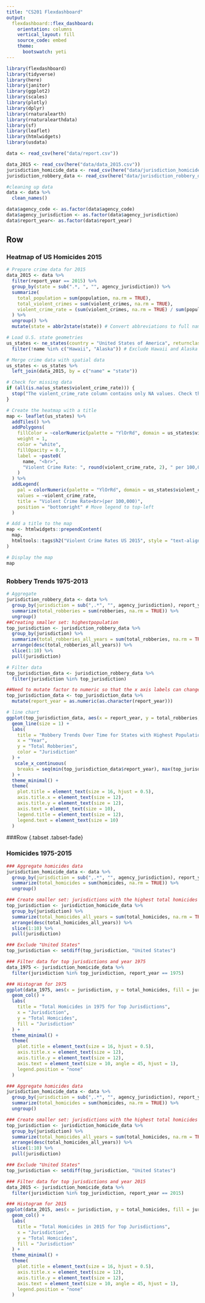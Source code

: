 ```yaml
---
title: "CS201 Flexdashboard"
output: 
  flexdashboard::flex_dashboard:
    orientation: columns
    vertical_layout: fill
    source_code: embed
    theme: 
      bootswatch: yeti
---
```


```r
library(flexdashboard)
library(tidyverse)
library(here)
library(janitor)
library(ggplot2)
library(scales)
library(plotly)
library(dplyr)
library(rnaturalearth)
library(rnaturalearthdata)
library(sf)
library(leaflet)
library(htmlwidgets)
library(usdata)

```

```r

data <- read_csv(here("data/report.csv"))

data_2015 <- read_csv(here("data/data_2015.csv"))
jurisdiction_homicide_data <- read_csv(here("data/jurisdiction_homicide_data.csv"))
jurisdiction_robbery_data <- read_csv(here("data/jurisdiction_robbery_data.csv"))
```

```r
#cleaning up data 
data <- data %>%
  clean_names()

data$agency_code <- as.factor(data$agency_code)
data$agency_jurisdiction <- as.factor(data$agency_jurisdiction)
data$report_year<- as.factor(data$report_year)

```

## Row {data-width="650"}

### Heatmap of US Homicides 2015

```r
# Prepare crime data for 2015
data_2015 <- data %>%
  filter(report_year == 2015) %>%
  group_by(state = sub(".*, ", "", agency_jurisdiction)) %>%
  summarize(
    total_population = sum(population, na.rm = TRUE),
    total_violent_crimes = sum(violent_crimes, na.rm = TRUE),
    violent_crime_rate = (sum(violent_crimes, na.rm = TRUE) / sum(population, na.rm = TRUE)) * 100000
  ) %>%
  ungroup() %>%
  mutate(state = abbr2state(state)) # Convert abbreviations to full names

# Load U.S. state geometries
us_states <- ne_states(country = "United States of America", returnclass = "sf") %>%
  filter(!name %in% c("Hawaii", "Alaska")) # Exclude Hawaii and Alaska

# Merge crime data with spatial data
us_states <- us_states %>%
  left_join(data_2015, by = c("name" = "state"))

# Check for missing data
if (all(is.na(us_states$violent_crime_rate))) {
  stop("The violent_crime_rate column contains only NA values. Check the join or data preparation.")
}

# Create the heatmap with a title
map <- leaflet(us_states) %>%
  addTiles() %>%
  addPolygons(
    fillColor = ~colorNumeric(palette = "YlOrRd", domain = us_states$violent_crime_rate)(violent_crime_rate),
    weight = 1,
    color = "white",
    fillOpacity = 0.7,
    label = ~paste0(
      name, "<br>",
      "Violent Crime Rate: ", round(violent_crime_rate, 2), " per 100,000 people"
    )
  ) %>%
  addLegend(
    pal = colorNumeric(palette = "YlOrRd", domain = us_states$violent_crime_rate),
    values = ~violent_crime_rate,
    title = "Violent Crime Rate<br>(per 100,000)",
    position = "bottomright" # Move legend to top-left
  )

# Add a title to the map
map <- htmlwidgets::prependContent(
  map,
  htmltools::tags$h2("Violent Crime Rates US 2015", style = "text-align:center; margin: 10px;")
)

# Display the map
map
```

## {data-width="350"}

### Robbery Trends 1975-2013

```r
# Aggregate 
jurisdiction_robbery_data <- data %>%
  group_by(jurisdiction = sub(",.*", "", agency_jurisdiction), report_year) %>%
  summarize(total_robberies = sum(robberies, na.rm = TRUE)) %>%
  ungroup()
##Creating smaller set: highestpopulation
top_jurisdiction <- jurisdiction_robbery_data %>%
  group_by(jurisdiction) %>%
  summarize(total_robberies_all_years = sum(total_robberies, na.rm = TRUE)) %>%
  arrange(desc(total_robberies_all_years)) %>%
  slice(1:10) %>%
  pull(jurisdiction)

# Filter data 
top_jurisdiction_data <- jurisdiction_robbery_data %>%
  filter(jurisdiction %in% top_jurisdiction)

##Need to mutate factor to numeric so that the x axis labels can change to every 5 years for readability purposes
top_jurisdiction_data <- top_jurisdiction_data %>%
  mutate(report_year = as.numeric(as.character(report_year)))  

# line chart
ggplot(top_jurisdiction_data, aes(x = report_year, y = total_robberies, color = jurisdiction, group = jurisdiction)) +
  geom_line(size = 1) +
  labs(
    title = "Robbery Trends Over Time for States with Highest Population",
    x = "Year",
    y = "Total Robberies",
    color = "Jurisdiction"
  ) +
   scale_x_continuous(
    breaks = seq(min(top_jurisdiction_data$report_year), max(top_jurisdiction_data$report_year), by = 5)
  ) +
  theme_minimal() +
  theme(
    plot.title = element_text(size = 16, hjust = 0.5),
    axis.title.x = element_text(size = 12),
    axis.title.y = element_text(size = 12),
    axis.text = element_text(size = 10),
    legend.title = element_text(size = 12),
    legend.text = element_text(size = 10)
  )
```
###Row {.tabset .tabset-fade}

### Homicides 1975-2015

```r
### Aggregate homicides data
jurisdiction_homicide_data <- data %>%
  group_by(jurisdiction = sub(",.*", "", agency_jurisdiction), report_year) %>%
  summarize(total_homicides = sum(homicides, na.rm = TRUE)) %>%
  ungroup()

### Create smaller set: jurisdictions with the highest total homicides across all years
top_jurisdiction <- jurisdiction_homicide_data %>%
  group_by(jurisdiction) %>%
  summarize(total_homicides_all_years = sum(total_homicides, na.rm = TRUE)) %>%
  arrange(desc(total_homicides_all_years)) %>%
  slice(1:10) %>%
  pull(jurisdiction)

### Exclude "United States"
top_jurisdiction <- setdiff(top_jurisdiction, "United States")

### Filter data for top jurisdictions and year 1975
data_1975 <- jurisdiction_homicide_data %>%
  filter(jurisdiction %in% top_jurisdiction, report_year == 1975)

### Histogram for 1975
ggplot(data_1975, aes(x = jurisdiction, y = total_homicides, fill = jurisdiction)) +
  geom_col() +
  labs(
    title = "Total Homicides in 1975 for Top Jurisdictions",
    x = "Jurisdiction",
    y = "Total Homicides",
    fill = "Jurisdiction"
  ) +
  theme_minimal() +
  theme(
    plot.title = element_text(size = 16, hjust = 0.5),
    axis.title.x = element_text(size = 12),
    axis.title.y = element_text(size = 12),
    axis.text = element_text(size = 10, angle = 45, hjust = 1),
    legend.position = "none"
  )


```

```r
### Aggregate homicides data
jurisdiction_homicide_data <- data %>%
  group_by(jurisdiction = sub(",.*", "", agency_jurisdiction), report_year) %>%
  summarize(total_homicides = sum(homicides, na.rm = TRUE)) %>%
  ungroup()

### Create smaller set: jurisdictions with the highest total homicides across all years
top_jurisdiction <- jurisdiction_homicide_data %>%
  group_by(jurisdiction) %>%
  summarize(total_homicides_all_years = sum(total_homicides, na.rm = TRUE)) %>%
  arrange(desc(total_homicides_all_years)) %>%
  slice(1:10) %>%
  pull(jurisdiction)

### Exclude "United States"
top_jurisdiction <- setdiff(top_jurisdiction, "United States")

### Filter data for top jurisdictions and year 2015
data_2015 <- jurisdiction_homicide_data %>%
  filter(jurisdiction %in% top_jurisdiction, report_year == 2015)

### Histogram for 2015
ggplot(data_2015, aes(x = jurisdiction, y = total_homicides, fill = jurisdiction)) +
  geom_col() +
  labs(
    title = "Total Homicides in 2015 for Top Jurisdictions",
    x = "Jurisdiction",
    y = "Total Homicides",
    fill = "Jurisdiction"
  ) +
  theme_minimal() +
  theme(
    plot.title = element_text(size = 16, hjust = 0.5),
    axis.title.x = element_text(size = 12),
    axis.title.y = element_text(size = 12),
    axis.text = element_text(size = 10, angle = 45, hjust = 1),
    legend.position = "none"
  )

```


